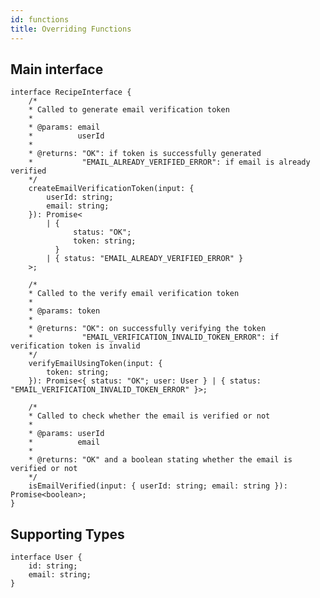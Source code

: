 ```yaml
---
id: functions
title: Overriding Functions
---
```


## Main interface

```tsx
interface RecipeInterface {
    /* 
    * Called to generate email verification token
    * 
    * @params: email
    *          userId
    * 
    * @returns: "OK": if token is successfully generated
    *           "EMAIL_ALREADY_VERIFIED_ERROR": if email is already verified
    */
    createEmailVerificationToken(input: {
        userId: string;
        email: string;
    }): Promise<
        | {
              status: "OK";
              token: string;
          }
        | { status: "EMAIL_ALREADY_VERIFIED_ERROR" }
    >;

    /* 
    * Called to the verify email verification token
    * 
    * @params: token
    * 
    * @returns: "OK": on successfully verifying the token
    *           "EMAIL_VERIFICATION_INVALID_TOKEN_ERROR": if verification token is invalid
    */
    verifyEmailUsingToken(input: {
        token: string;
    }): Promise<{ status: "OK"; user: User } | { status: "EMAIL_VERIFICATION_INVALID_TOKEN_ERROR" }>;

    /* 
    * Called to check whether the email is verified or not
    * 
    * @params: userId
    *          email
    * 
    * @returns: "OK" and a boolean stating whether the email is verified or not
    */
    isEmailVerified(input: { userId: string; email: string }): Promise<boolean>;
}
```

## Supporting Types
```tsx
interface User {
    id: string;
    email: string;
}
```